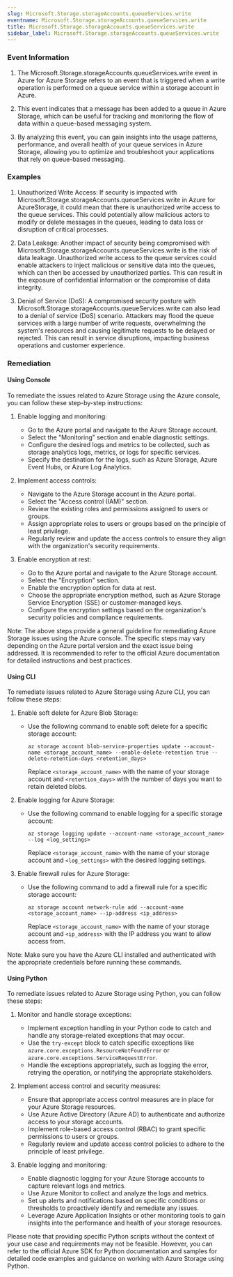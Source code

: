 ```yaml
--- 
slug: Microsoft.Storage.storageAccounts.queueServices.write
eventname: Microsoft.Storage.storageAccounts.queueServices.write
title: Microsoft.Storage.storageAccounts.queueServices.write
sidebar_label: Microsoft.Storage.storageAccounts.queueServices.write
---
```

                       
### Event Information

1. The Microsoft.Storage.storageAccounts.queueServices.write event in Azure for Azure Storage refers to an event that is triggered when a write operation is performed on a queue service within a storage account in Azure.

2. This event indicates that a message has been added to a queue in Azure Storage, which can be useful for tracking and monitoring the flow of data within a queue-based messaging system.

3. By analyzing this event, you can gain insights into the usage patterns, performance, and overall health of your queue services in Azure Storage, allowing you to optimize and troubleshoot your applications that rely on queue-based messaging.


### Examples

1. Unauthorized Write Access: If security is impacted with Microsoft.Storage.storageAccounts.queueServices.write in Azure for AzureStorage, it could mean that there is unauthorized write access to the queue services. This could potentially allow malicious actors to modify or delete messages in the queues, leading to data loss or disruption of critical processes.

2. Data Leakage: Another impact of security being compromised with Microsoft.Storage.storageAccounts.queueServices.write is the risk of data leakage. Unauthorized write access to the queue services could enable attackers to inject malicious or sensitive data into the queues, which can then be accessed by unauthorized parties. This can result in the exposure of confidential information or the compromise of data integrity.

3. Denial of Service (DoS): A compromised security posture with Microsoft.Storage.storageAccounts.queueServices.write can also lead to a denial of service (DoS) scenario. Attackers may flood the queue services with a large number of write requests, overwhelming the system's resources and causing legitimate requests to be delayed or rejected. This can result in service disruptions, impacting business operations and customer experience.

### Remediation

#### Using Console

To remediate the issues related to Azure Storage using the Azure console, you can follow these step-by-step instructions:

1. Enable logging and monitoring:
   - Go to the Azure portal and navigate to the Azure Storage account.
   - Select the "Monitoring" section and enable diagnostic settings.
   - Configure the desired logs and metrics to be collected, such as storage analytics logs, metrics, or logs for specific services.
   - Specify the destination for the logs, such as Azure Storage, Azure Event Hubs, or Azure Log Analytics.

2. Implement access controls:
   - Navigate to the Azure Storage account in the Azure portal.
   - Select the "Access control (IAM)" section.
   - Review the existing roles and permissions assigned to users or groups.
   - Assign appropriate roles to users or groups based on the principle of least privilege.
   - Regularly review and update the access controls to ensure they align with the organization's security requirements.

3. Enable encryption at rest:
   - Go to the Azure portal and navigate to the Azure Storage account.
   - Select the "Encryption" section.
   - Enable the encryption option for data at rest.
   - Choose the appropriate encryption method, such as Azure Storage Service Encryption (SSE) or customer-managed keys.
   - Configure the encryption settings based on the organization's security policies and compliance requirements.

Note: The above steps provide a general guideline for remediating Azure Storage issues using the Azure console. The specific steps may vary depending on the Azure portal version and the exact issue being addressed. It is recommended to refer to the official Azure documentation for detailed instructions and best practices.

#### Using CLI

To remediate issues related to Azure Storage using Azure CLI, you can follow these steps:

1. Enable soft delete for Azure Blob Storage:
   - Use the following command to enable soft delete for a specific storage account:
     ```
     az storage account blob-service-properties update --account-name <storage_account_name> --enable-delete-retention true --delete-retention-days <retention_days>
     ```
     Replace `<storage_account_name>` with the name of your storage account and `<retention_days>` with the number of days you want to retain deleted blobs.

2. Enable logging for Azure Storage:
   - Use the following command to enable logging for a specific storage account:
     ```
     az storage logging update --account-name <storage_account_name> --log <log_settings>
     ```
     Replace `<storage_account_name>` with the name of your storage account and `<log_settings>` with the desired logging settings.

3. Enable firewall rules for Azure Storage:
   - Use the following command to add a firewall rule for a specific storage account:
     ```
     az storage account network-rule add --account-name <storage_account_name> --ip-address <ip_address>
     ```
     Replace `<storage_account_name>` with the name of your storage account and `<ip_address>` with the IP address you want to allow access from.

Note: Make sure you have the Azure CLI installed and authenticated with the appropriate credentials before running these commands.

#### Using Python

To remediate issues related to Azure Storage using Python, you can follow these steps:

1. Monitor and handle storage exceptions:
   - Implement exception handling in your Python code to catch and handle any storage-related exceptions that may occur.
   - Use the `try-except` block to catch specific exceptions like `azure.core.exceptions.ResourceNotFoundError` or `azure.core.exceptions.ServiceRequestError`.
   - Handle the exceptions appropriately, such as logging the error, retrying the operation, or notifying the appropriate stakeholders.

2. Implement access control and security measures:
   - Ensure that appropriate access control measures are in place for your Azure Storage resources.
   - Use Azure Active Directory (Azure AD) to authenticate and authorize access to your storage accounts.
   - Implement role-based access control (RBAC) to grant specific permissions to users or groups.
   - Regularly review and update access control policies to adhere to the principle of least privilege.

3. Enable logging and monitoring:
   - Enable diagnostic logging for your Azure Storage accounts to capture relevant logs and metrics.
   - Use Azure Monitor to collect and analyze the logs and metrics.
   - Set up alerts and notifications based on specific conditions or thresholds to proactively identify and remediate any issues.
   - Leverage Azure Application Insights or other monitoring tools to gain insights into the performance and health of your storage resources.

Please note that providing specific Python scripts without the context of your use case and requirements may not be feasible. However, you can refer to the official Azure SDK for Python documentation and samples for detailed code examples and guidance on working with Azure Storage using Python.


 